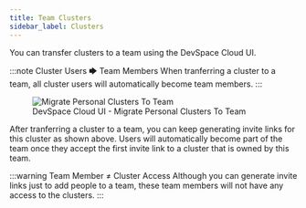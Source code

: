 ```yaml
---
title: Team Clusters
sidebar_label: Clusters
---
```


You can transfer clusters to a team using the DevSpace Cloud UI.

:::note Cluster Users 🡆 Team Members
When tranferring a cluster to a team, all cluster users will automatically become team members.
:::

<figure class="frame">
  <img src="/img/ui-team-migrate-cluster.gif" alt="Migrate Personal Clusters To Team" />
  <figcaption>DevSpace Cloud UI - Migrate Personal Clusters To Team</figcaption>
</figure>

After tranferring a cluster to a team, you can keep generating invite links for this cluster as shown above. Users will automatically become part of the team once they accept the first invite link to a cluster that is owned by this team.

:::warning Team Member ≠ Cluster Access
Although you can generate invite links just to add people to a team, these team members will not have any access to the clusters.
:::